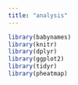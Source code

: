 ```yaml
---
title: "analysis"
---
```


```r
library(babynames)
library(knitr)
library(dplyr)
library(ggplot2)
library(tidyr)
library(pheatmap)
```

